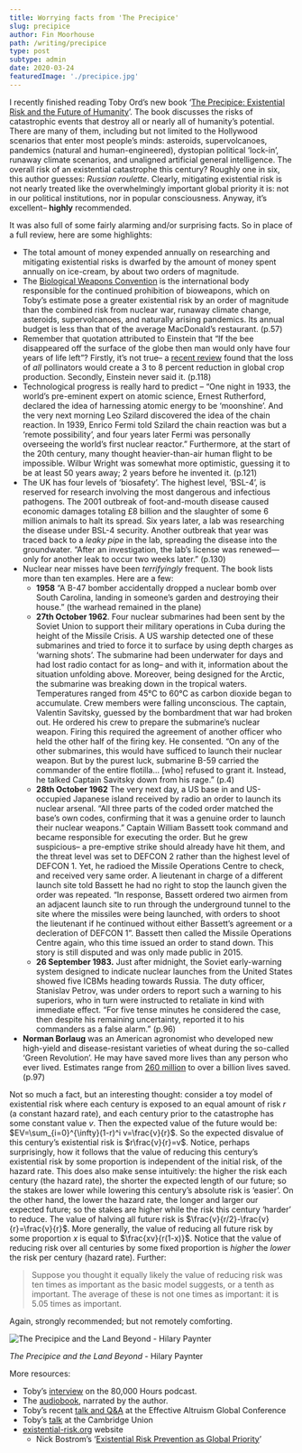 ```yaml
---
title: Worrying facts from 'The Precipice'
slug: precipice
author: Fin Moorhouse
path: /writing/precipice
type: post
subtype: admin
date: 2020-03-24
featuredImage: './precipice.jpg'
---
```


I recently finished reading Toby Ord’s new book ‘[The Precipice: Existential Risk and the Future of Humanity](https://www.goodreads.com/book/show/50485582-the-precipice)’. The book discusses the risks of catastrophic events that destroy all or nearly all of humanity’s potential. There are many of them, including but not limited to the Hollywood scenarios that enter most people’s minds: asteroids, supervolcanoes, pandemics (natural and human-engineered), dystopian political ‘lock-in’, runaway climate scenarios, and unaligned artificial general intelligence. The overall risk of an existential catastrophe this century? Roughly one in six, this author guesses: *Russian roulette*. Clearly, mitigating existential risk is not nearly treated like the overwhelmingly important global priority it is: not in our political institutions, nor in popular consciousness. Anyway, it’s excellent– **highly** recommended.

It was also full of some fairly alarming and/or surprising facts. So in place of a full review, here are some highlights:

- The total amount of money expended annually on researching and mitigating existential risks is dwarfed by the amount of money spent annually on ice-cream, by about two orders of magnitude.
- The [Biological Weapons Convention](https://www.un.org/disarmament/wmd/bio/) is the international body responsible for the continued prohibition of bioweapons, which on Toby’s estimate pose a greater existential risk by an order of magnitude than the combined risk from nuclear war, runaway climate change, asteroids, supervolcanoes, and naturally arising pandemics. Its annual budget is less than that of the average MacDonald’s restaurant. (p.57)
- Remember that quotation attributed to Einstein that “If the bee disappeared off the surface of the globe then man would only have four years of life left”? Firstly, it’s not true– a [recent review](https://www.researchgate.net/publication/24250990_How_much_does_agriculture_depend_on_pollinators_Lessons_from_long-term_trends_in_crop_production) found that the loss of *all* pollinators would create a 3 to 8 percent reduction in global crop production. Secondly, Einstein never said it. (p.118)
- Technological progress is really hard to predict – “One night in 1933, the world’s pre-eminent expert on atomic science, Ernest Rutherford, declared the idea of harnessing atomic energy to be ‘moonshine’. And the very next morning Leo Szilard discovered the idea of the chain reaction. In 1939, Enrico Fermi told Szilard the chain reaction was but a ‘remote possibility’, and four years later Fermi was personally overseeing the world’s first nuclear reactor.” Furthermore, at the start of the 20th century, many thought heavier-than-air human flight to be impossible. Wilbur Wright was somewhat more optimistic, guessing it to be at least 50 years away; 2 years before he invented it. (p.121)
- The UK has four levels of ‘biosafety’. The highest level, ‘BSL-4’, is reserved for research involving the most dangerous and infectious pathogens. The 2001 outbreak of foot-and-mouth disease caused economic damages totaling £8 billion and the slaughter of some 6 million animals to halt its spread. Six years later, a lab was researching the disease under BSL-4 security. Another outbreak that year was traced back to a *leaky pipe* in the lab, spreading the disease into the groundwater. “After an investigation, the lab’s license was renewed—only for another leak to occur two weeks later.” (p.130)
- Nuclear near misses have been *terrifyingly* frequent. The book lists more than ten examples. Here are a few:
  - **1958** “A B-47 bomber accidentally dropped a nuclear bomb over South Carolina, landing in someone’s garden and destroying their house.” (the warhead remained in the plane)
  - **27th October 1962**. Four nuclear submarines had been sent by the Soviet Union to support their military operations in Cuba during the height of the Missile Crisis. A US warship detected one of these submarines and tried to force it to surface by using depth charges as ‘warning shots’. The submarine had been underwater for days and had lost radio contact for as long– and with it, information about the situation unfolding above. Moreover, being designed for the Arctic, the submarine was breaking down in the tropical waters. Temperatures ranged from 45°C to 60°C as carbon dioxide began to accumulate. Crew members were falling unconscious. The captain, Valentin Savitsky, guessed by the bombardment that war had broken out. He ordered his crew to prepare the submarine’s nuclear weapon. Firing this required the agreement of another officer who held the other half of the firing key. He consented. “On any of the other submarines, this would have sufficed to launch their nuclear weapon. But by the purest luck, submarine B-59 carried the commander of the entire flotilla… [who] refused to grant it. Instead, he talked Captain Savitsky down from his rage.” (p.4)
  - **28th October 1962** The very next day, a US base in and US-occupied Japanese island received by radio an order to launch its nuclear arsenal. “All three parts of the coded order matched the base’s own codes, confirming that it was a genuine order to launch their nuclear weapons.” Captain William Bassett took command and became responsible for executing the order. But he grew suspicious– a pre-emptive strike should already have hit them, and the threat level was set to DEFCON 2 rather than the highest level of DEFCON 1. Yet, he radioed the Missile Operations Centre to check, and received very same order. A lieutenant in charge of a different launch site told Bassett he had no right to stop the launch given the order was repeated. “In response, Bassett ordered two airmen from an adjacent launch site to run through the underground tunnel to the site where the missiles were being launched, with orders to shoot the lieutenant if he continued without either Bassett’s agreement or a decleration of DEFCON 1”. Bassett then called the Missile Operations Centre again, who this time issued an order to stand down. This story is still disputed and was only made public in 2015.
  - **26 September 1983.** Just after midnight, the Soviet early-warning system designed to indicate nuclear launches from the United States showed five ICBMs heading towards Russia. The duty officer, Stanislav Petrov, was under orders to report such a warning to his superiors, who in turn were instructed to retaliate in kind with immediate effect. “For five tense minutes he considered the case, then despite his remaining uncertainty, reported it to his commanders as a false alarm.” (p.96)
- **Norman Borlaug** was an American agronomist who developed new high-yield and disease-resistant varieties of wheat during the so-called ‘Green Revolution’. He may have saved more lives than any person who ever lived. Estimates range from [260 million](http://www.scienceheroes.com/index.php?option=com_content&view=article&id=68&Itemid=116) to over a billion lives saved. (p.97)

Not so much a fact, but an interesting thought: consider a toy model of existential risk where each century is exposed to an equal amount of risk $r$ (a constant hazard rate), and each century prior to the catastrophe has some constant value $v$. Then the expected value of the future would be: $EV=\sum_{i=0}^{\infty}(1-r)^i v=\frac{v}{r}$. So the expected disvalue of this century’s existential risk is $r\frac{v}{r}=v$. Notice, perhaps surprisingly, how it follows that the value of reducing this century’s existential risk by some proportion is independent of the initial risk, of the hazard rate. This does also make sense intuitively: the higher the risk each century (the hazard rate), the shorter the expected length of our future; so the stakes are lower while lowering this century’s absolute risk is ‘easier’. On the other hand, the lower the hazard rate, the longer and larger our expected future; so the stakes are higher while the risk this century ‘harder’ to reduce.  The value of halving all future risk is $\frac{v}{r/2}-\frac{v}{r}=\frac{v}{r}$. More generally, the value of reducing all future risk by some proportion $x$ is equal to $\frac{xv}{r(1-x)}$. Notice that the value of reducing risk over all centuries by some fixed proportion is *higher* the *lower* the risk per century (hazard rate). Further:

> Suppose you thought it equally likely the value of reducing risk was ten times as important as the basic model suggests, or a tenth as important. The average of these is not one times as important: it is 5.05 times as important.

Again, strongly recommended; but not remotely comforting.

![The Precipice and the Land Beyond - Hilary Paynter](precipice.jpg)

*The Precipice and the Land Beyond* - Hilary Paynter

More resources:

- Toby’s [interview](https://80000hours.org/podcast/episodes/toby-ord-the-precipice-existential-risk-future-humanity/) on the 80,000 Hours podcast.
- The [audiobook](https://www.audible.co.uk/pd/The-Precipice-Audiobook/1980073953), narrated by the author.
- Toby’s recent [talk and Q&A](https://youtu.be/EXbUgvlB0Zo?t=3374) at the Effective Altruism Global Conference
- Toby’s [talk](https://www.youtube.com/watch?v=q7pTIlr8yYc) at the Cambridge Union
- [existential-risk.org](https://www.existential-risk.org/) website
  - Nick Bostrom’s ‘[Existential Risk Prevention as Global Priority](https://www.existential-risk.org/concept.pdf)’


